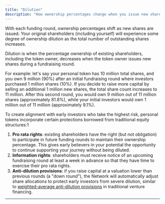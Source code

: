 ```yaml
---
title: "Dilution"
description: "How ownership percentages change when you issue new shares during fundraising rounds"
---
```


With each funding round, ownership percentages shift as new shares are issued. Your original shareholders (including yourself) will experience some degree of ownership dilution as the total number of outstanding shares increases.

Dilution is when the percentage ownership of existing shareholders, including the token owner, decreases when the token owner issues new shares during a fundraising round.

For example: let's say your personal token has 10 million total shares, and you own 9 million (90%) after an initial fundraising round where investors purchased 1 million shares (10%). If you decide to raise more capital by selling an additional 1 million new shares, the total share count increases to 11 million. After this second round, you would own 9 million out of 11 million shares (approximately 81.8%), while your initial investors would own 1 million out of 11 million (approximately 9.1%).

To create alignment with early investors who take the highest risk, personal tokens incorporate certain protections borrowed from traditional equity structures:1

1. **Pro rata rights**: existing shareholders have the right (but not obligation) to participate in future funding rounds to maintain their ownership percentage. This gives early believers in your potential the opportunity to continue supporting your journey without being diluted.
2. **Information rights**: shareholders must receive notice of an upcoming fundraising round at least a week in advance so that they have time to exercise their pro rata rights.
3. **Anti-dilution provisions**: if you raise capital at a valuation lower than previous rounds (a "down round"), the Network will automatically adjust share allocations to protect early investors from severe dilution, similar to [weighted-average anti-dilution provisions](https://www.andrew.cmu.edu/user/fd0n/53%20Weighted%20Average%20Anti-dilution.htm) in traditional venture financing.

---

